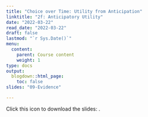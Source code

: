 ```yaml
---
title: "Choice over Time: Utility from Anticipation"
linktitle: "2f: Anticipatory Utility"
date: "2022-03-22"
read_date: "2022-03-22"
draft: false
lastmod: "`r Sys.Date()`"
menu:
  content:
    parent: Course content
    weight: 1
type: docs
output:
  blogdown::html_page:
    toc: false
slides: "09-Evidence"

---
```


Click this icon to download the slides: [<i class="fas fa-file-download"></i>](/ps/EC404_Lecture4f.pdf).

